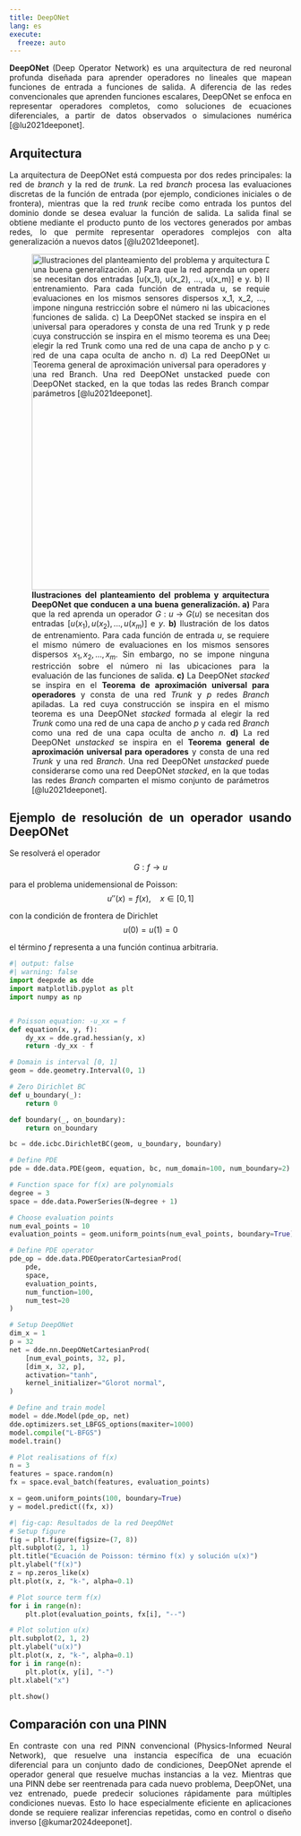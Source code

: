 ```yaml
---
title: DeepONet
lang: es
execute: 
  freeze: auto
---
```


::: {style="text-align: justify"}
**DeepONet** (Deep Operator Network) es una arquitectura de red neuronal profunda diseñada para aprender operadores no lineales que mapean funciones de entrada a funciones de salida. A diferencia de las redes convencionales que aprenden funciones escalares, DeepONet se enfoca en representar operadores completos, como soluciones de ecuaciones diferenciales, a partir de datos observados o simulaciones numérica [@lu2021deeponet].


## Arquitectura
La arquitectura de DeepONet está compuesta por dos redes principales: la red de *branch* y la red de *trunk*. La red *branch* procesa las evaluaciones discretas de la función de entrada (por ejemplo, condiciones iniciales o de frontera), mientras que la red *trunk* recibe como entrada los puntos del dominio donde se desea evaluar la función de salida. La salida final se obtiene mediante el producto punto de los vectores generados por ambas redes, lo que permite representar operadores complejos con alta generalización a nuevos datos [@lu2021deeponet].

![**Ilustraciones del planteamiento del problema y arquitectura DeepONet que conducen a una buena generalización. a)** Para que la red aprenda un operador $G : u \rightarrow G(u)$ se necesitan dos entradas $[u(x_1), u(x_2), ..., u(x_m)]$ e $y$. **b)** Ilustración de los datos de entrenamiento. Para cada función de entrada $u$, se requiere el mismo número de evaluaciones en los mismos sensores dispersos $x_1, x_2, ..., x_m$. Sin embargo, no se impone ninguna restricción sobre el número ni las ubicaciones para la evaluación de las funciones de salida. **c)** La DeepONet *stacked* se inspira en el **Teorema de aproximación universal para operadores** y consta de una red *Trunk* y $p$ redes *Branch* apiladas. La red cuya construcción se inspira en el mismo teorema es una DeepONet *stacked* formada al elegir la red *Trunk* como una red de una capa de ancho $p$ y cada red *Branch* como una red de una capa oculta de ancho $n$. **d)** La red DeepONet *unstacked* se inspira en el **Teorema general de aproximación universal para operadores** y consta de una red *Trunk* y una red *Branch*. Una red DeepONet *unstacked* puede considerarse como una red DeepONet *stacked*, en la que todas las redes *Branch* comparten el mismo conjunto de parámetros [@lu2021deeponet].](images/deeponet_architecture.png){#fig-deeponet-arch fig-align="center" width="600"}

## Ejemplo de resolución de un operador usando DeepONet
Se resolverá el operador
$$
G: f\rightarrow u
$$

para el problema unidemensional de Poisson:
$$
u''(x) = f(x), \quad x\in[0,1]
$$

con la condición de frontera de Dirichlet
$$
u(0)=u(1)=0
$$

el término $f$ representa a una función continua arbitraria.

```python
#| output: false
#| warning: false
import deepxde as dde
import matplotlib.pyplot as plt
import numpy as np


# Poisson equation: -u_xx = f
def equation(x, y, f):
    dy_xx = dde.grad.hessian(y, x)
    return -dy_xx - f

# Domain is interval [0, 1]
geom = dde.geometry.Interval(0, 1)

# Zero Dirichlet BC
def u_boundary(_):
    return 0

def boundary(_, on_boundary):
    return on_boundary

bc = dde.icbc.DirichletBC(geom, u_boundary, boundary)

# Define PDE
pde = dde.data.PDE(geom, equation, bc, num_domain=100, num_boundary=2)

# Function space for f(x) are polynomials
degree = 3
space = dde.data.PowerSeries(N=degree + 1)

# Choose evaluation points
num_eval_points = 10
evaluation_points = geom.uniform_points(num_eval_points, boundary=True)

# Define PDE operator
pde_op = dde.data.PDEOperatorCartesianProd(
    pde,
    space,
    evaluation_points,
    num_function=100,
    num_test=20
)

# Setup DeepONet
dim_x = 1
p = 32
net = dde.nn.DeepONetCartesianProd(
    [num_eval_points, 32, p],
    [dim_x, 32, p],
    activation="tanh",
    kernel_initializer="Glorot normal",
)

# Define and train model
model = dde.Model(pde_op, net)
dde.optimizers.set_LBFGS_options(maxiter=1000)
model.compile("L-BFGS")
model.train()

# Plot realisations of f(x)
n = 3
features = space.random(n)
fx = space.eval_batch(features, evaluation_points)

x = geom.uniform_points(100, boundary=True)
y = model.predict((fx, x))
```

```python
#| fig-cap: Resultados de la red DeepONet
# Setup figure
fig = plt.figure(figsize=(7, 8))
plt.subplot(2, 1, 1)
plt.title("Ecuación de Poisson: término f(x) y solución u(x)")
plt.ylabel("f(x)")
z = np.zeros_like(x)
plt.plot(x, z, "k-", alpha=0.1)

# Plot source term f(x)
for i in range(n):
    plt.plot(evaluation_points, fx[i], "--")

# Plot solution u(x)
plt.subplot(2, 1, 2)
plt.ylabel("u(x)")
plt.plot(x, z, "k-", alpha=0.1)
for i in range(n):
    plt.plot(x, y[i], "-")
plt.xlabel("x")

plt.show()
```


## Comparación con una PINN
En contraste con una red PINN convencional (Physics-Informed Neural Network), que resuelve una instancia específica de una ecuación diferencial para un conjunto dado de condiciones, DeepONet aprende el operador general que resuelve muchas instancias a la vez. Mientras que una PINN debe ser reentrenada para cada nuevo problema, DeepONet, una vez entrenado, puede predecir soluciones rápidamente para múltiples condiciones nuevas. Esto lo hace especialmente eficiente en aplicaciones donde se requiere realizar inferencias repetidas, como en control o diseño inverso [@kumar2024deeponet].





:::